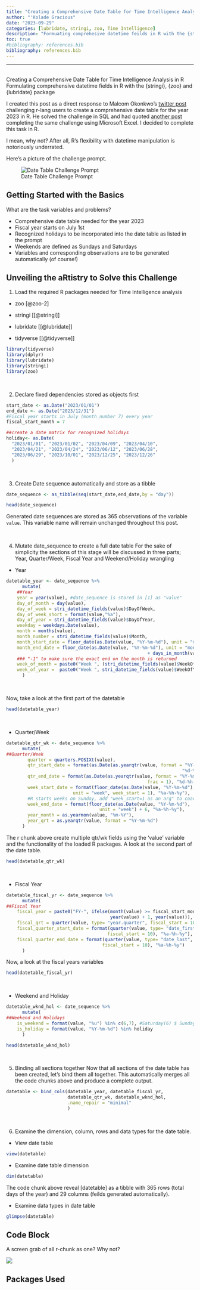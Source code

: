 ```yaml
---
title: "Creating a Comprehensive Date Table for Time Intelligence Analysis in R"
author: "'Kolade Gracious"
date: "2023-09-29"
categories: [lubridate, stringi, zoo, Time Intelligence]
description: "Formuating comprehesive datetime feilds in R with the {stringi}, {zoo} and {lubridate} packages"
toc: true
#bibliography: references.bib
bibliography: references.bib
---
```


------------------------------------------------------------------------

<br> Creating a Comprehensive Date Table for Time Intelligence Analysis in R Formulating comprehensive datetime fields in R with the {stringi}, {zoo} and {lubridate} package

I created this post as a direct response to Malcom Okonkwo's [twitter post](https://x.com/malcom_okonkwo/status/1706265412395041188?s=20) challenging r-lang users to create a comprehensive date table for the year 2023 in R. He solved the challenge in SQL and had quoted [another post](https://x.com/Olaoluwa__Mercy/status/1706206895508201668?s=20) completing the same challenge using Microsoft Excel. I decided to complete this task in R.

I mean, why not? After all, R's flexibility with datetime manipulation is notoriously underrated.

Here's a picture of the challenge prompt.

![Date Table Challenge Prompt](datetimeprompt.jpg){fig-align="center"}

## Getting Started with the Basics

What are the task variables and problems?

-   Comprehensive date table needed for the year 2023
-   Fiscal year starts on July 1st
-   Recognized holidays to be incorporated into the date table as listed in the prompt
-   Weekends are defined as Sundays and Saturdays
-   Variables and corresponding observations are to be generated automatically (of course!)

## Unveiling the aRtistry to Solve this Challenge

1.  Load the required R packages needed for Time Intelligence analysis

-   zoo [@zoo-2]

-   stringi \[[@stringi]\]

-   lubridate \[[@lubridate]\]

-   tidyverse \[[@tidyverse]\]

```r
library(tidyverse)
library(dplyr)
library(lubridate)
library(stringi)
library(zoo)
```

<br>

2.  Declare fixed dependencies stored as objects first

```r
start_date <- as.Date("2023/01/01")
end_date <- as.Date("2023/12/31")
#Fiscal year starts in July (month_number 7) every year
fiscal_start_month = 7 

##create a date matrix for recognized holidays
holiday<- as.Date(
  "2023/01/01", "2023/01/02", "2023/04/09", "2023/04/10", 
  "2023/04/21", "2023/04/24", "2023/06/12", "2023/06/28", 
  "2023/06/29", "2023/10/01", "2023/12/25", "2023/12/26"
  )

```

<br>

3.  Create Date sequence automatically and store as a tibble

```r
date_sequence <- as_tibble(seq(start_date,end_date,by = "day"))
```

```r
head(date_sequence)
```

::: callout-note
Generated date sequences are stored as 365 observations of the variable `value`. This variable name will remain unchanged throughout this post.
:::

<br>

4.  Mutate date_sequence to create a full date table For the sake of simplicity the sections of this stage will be discussed in three parts; Year, Quarter/Week, Fiscal Year and Weekend/Holiday wrangling

-   Year

```r
datetable_year <- date_sequence %>% 
      mutate(
    ##Year
    year = year(value), #date_sequence is stored in [1] as "value"
    day_of_month = day(value),
    day_of_week = stri_datetime_fields(value)$DayOfWeek,
    day_of_week_short = format(value,"%a"),
    day_of_year = stri_datetime_fields(value)$DayOfYear,
    weekday = weekdays.Date(value),
    month = months(value),
    month_number = stri_datetime_fields(value)$Month,
    month_start_date = floor_date(as.Date(value, "%Y-%m-%d"), unit = "month"),
    month_end_date = floor_date(as.Date(value, "%Y-%m-%d"), unit = "month") 
                                                     + days_in_month(value)-1, 
    ### "-1" to make sure the exact end on the month is returned
    week_of_month = paste0("Week ", (stri_datetime_fields(value)$WeekOfMonth)),
    week_of_year =  paste0("Week ", stri_datetime_fields(value)$WeekOfYear)
      )
```

<br>

Now, take a look at the first part of the datetable

```r
head(datetable_year)
```

<br>

-   Quarter/Week

```r

datetable_qtr_wk <- date_sequence %>% 
      mutate(
##Quarter/Week
        quarter = quarters.POSIXt(value),
        qtr_start_date = format(as.Date(as.yearqtr(value, format = "%Y-%m-%d")),
                                                                  "%d-%h-%Y"),
        qtr_end_date = format(as.Date(as.yearqtr(value, format = "%Y-%m-%d"), 
                                                     frac = 1), "%d-%h-%Y"),
        week_start_date = format(floor_date(as.Date(value, "%Y-%m-%d"), 
                         unit = "week", week_start = 1), "%a-%h-%y"),
        #R starts weeks on Sunday, add "week_start=1 as an arg" to coarse to Monday
        week_end_date = format(floor_date(as.Date(value, "%Y-%m-%d"), 
                                   unit = "week") + 6, "%a-%h-%y"),
        year_month = as.yearmon(value, "%m-%Y"),
        year_qrt = as.yearqtr(value, format = "%Y-%m-%d")
      )
```

The r chunk above create multiple qtr/wk fields using the 'value' variable and the functionality of the loaded R packages. A look at the second part of the date table.

```r
head(datetable_qtr_wk)
```

<br>

-   Fiscal Year

```r
datetable_fiscal_yr <- date_sequence %>% 
      mutate(
##Fiscal Year
    fiscal_year = paste0("FY-", ifelse(month(value) >= fiscal_start_month, 
                                       year(value) + 1, year(value))),
    fiscal_qrt = quarter(value, type= "year.quarter", fiscal_start = 10),
    fiscal_quarter_start_date = format(quarter(value, type= "date_first", 
                                      fiscal_start = 10), "%a-%h-%y"),
    fiscal_quarter_end_date = format(quarter(value, type= "date_last", 
                                    fiscal_start = 10), "%a-%h-%y")
      )
```

Now, a look at the fiscal years variables

```r
head(datetable_fiscal_yr)
```

<br>

-   Weekend and Holiday

```r
datetable_wknd_hol <- date_sequence %>% 
      mutate(
##Weekend and Holidays
    is_weekend = format(value, "%u") %in% c(6,7), #Saturday(6) $ Sunday(7)
    is_holiday = format(value, "%Y-%m-%d") %in% holiday
      )

head(datetable_wknd_hol)
```

<br>

5.  Binding all sections together Now that all sections of the date table has been created, let's bind them all together. This automatically merges all the code chunks above and produce a complete output.

```r
datetable <- bind_cols(datetable_year, datetable_fiscal_yr, 
                       datetable_qtr_wk, datetable_wknd_hol,
                       .name_repair = "minimal"
                       )

```

<br>

6.  Examine the dimension, column, rows and data types for the date table.

-   View date table

```r
view(datetable)
```

-   Examine date table dimension

```r
dim(datetable)
```

The code chunk above reveal \[datetable\] as a tibble with 365 rows (total days of the year) and 29 columns (feilds generated automatically).

-   Examine data types in date table

```r
glimpse(datetable)
```

## Code Block

A screen grab of all r-chunk as one? Why not?

![](datetable_code.png){fig-align="center"}

## Packages Used
